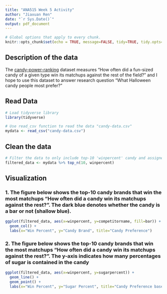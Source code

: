 ```yaml
---
title: "ANA515 Week 5 Activity"
author: "Jiaxuan Ren"
date: "`r Sys.Date()`"
output: pdf_document
---
```


```r
# Global options that apply to every chunk.
knitr::opts_chunk$set(echo = TRUE, message=FALSE, tidy=TRUE, tidy.opts=list(width.cutoff=60))
```

## Description of the data

The [candy-power-ranking](https://github.com/fivethirtyeight/data/tree/master/candy-power-ranking) dataset measures "How often did a fun-sized candy of a given type win its matchups against the rest of the field?" and I hope to use this dataset to answer research question "What Halloween candy people most prefer?"

## Read Data

```r
# Load tidyverse library
library(tidyverse)

# Use read_csv function to read the data "candy-data.csv"
mydata <- read_csv("candy-data.csv")
```

## Clean the data

```r
# Filter the data to only include top-10 'winpercent' candy and assigned the filtered data into a new object called 'filtered_data'.
filtered_data <- mydata %>% top_n(10, winpercent)
```

## Visualization
### 1. The figure below shows the top-10 candy brands that win the most matchups "How often did a candy win its matchups against the rest?". The dark blue denotes whether the candy is a bar or not (shallow blue).
```r
ggplot(filtered_data, aes(x=winpercent, y=competitorname, fill=bar)) + 
  geom_col() +
  labs(x="Win Percent", y="Candy Brand", title="Candy Preference")
```

### 2. The figure below shows the top-10 candy brands that win the most matchups "How often did a candy win its matchups against the rest?". The y-axis indicates how many percentages of sugar is contained in the candy
```r
ggplot(filtered_data, aes(x=winpercent, y=sugarpercent)) + 
  geom_line() +
  geom_point() +
  labs(x="Win Percent", y="Sugar Percent", title="Candy Preference based on Sugar Percent")
```

